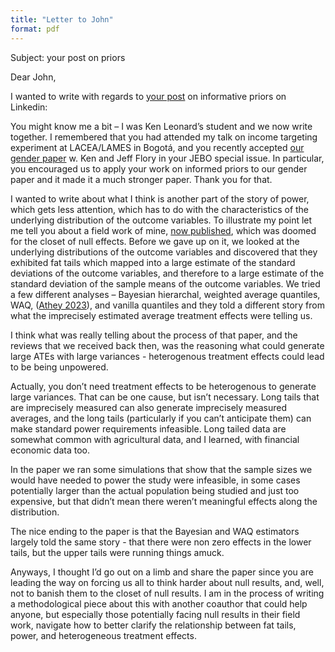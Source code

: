 ```yaml
---
title: "Letter to John"
format: pdf
---
```


Subject: your post on priors

Dear John, 

I wanted to write with regards to [your post](https://www.linkedin.com/posts/johnalist_how-can-we-make-experimental-research-results-activity-7173682763768774657-IhH4/) on informative priors on Linkedin:


You might know me a bit – I was Ken Leonard’s student and we now write together.  I remembered that you had attended my talk on income targeting experiment at LACEA/LAMES in Bogotá, and you recently accepted [our gender paper](https://www.sciencedirect.com/science/article/pii/S0167268123003773) w. Ken and Jeff Flory in your JEBO special issue. In particular, you encouraged us to apply your work on informed priors to our gender paper and it made it a much stronger paper. Thank you for that. 

I wanted to write about what I think is another part of the story of power, which gets less attention, which has to do with the characteristics of the underlying distribution of the  outcome variables. To illustrate my point let me tell you about a field work of mine, [now published](https://www.sciencedirect.com/science/article/pii/S0304387824000166?via%3Dihub), which was doomed for the closet of null effects. Before we gave up on it, we looked at the underlying distributions of the outcome variables and discovered that they exhibited fat tails which mapped into a large estimate of the standard deviations of the outcome variables, and therefore to a large estimate of the standard deviation of the sample means of the outcome variables. We tried a few different analyses – Bayesian hierarchal, weighted average quantiles, WAQ, ([Athey 2023](https://academic.oup.com/jrsssb/article/85/5/1615/7226451)), and vanilla quantiles and they told a different story from what the imprecisely estimated average treatment effects were telling us.

::: {.callout-caution}
I think what was really telling about the process of that paper, and the reviews that we received back then, was the reasoning what could generate large ATEs with large variances - heterogenous treatment effects could lead to be being unpowered. 


Actually, you don’t need treatment effects to be heterogenous to generate large variances. That can be one cause, but isn’t necessary. Long tails that are imprecisely measured can also generate imprecisely measured averages, and the long tails (particularly if you can’t anticipate them) can make standard power requirements infeasible. Long tailed data are somewhat common with agricultural data, and I learned, with financial economic data too. 
:::

In the paper we ran some simulations that show that the sample sizes we would have needed to power the study were infeasible, in some cases potentially larger than the actual population being studied and just too expensive, but that didn’t mean there weren’t meaningful effects along the distribution. 

The nice ending to the paper is that the Bayesian and WAQ estimators largely told the same story - that there were non zero effects in the lower tails, but the upper tails were running things amuck. 

Anyways, I thought I’d go out on a limb and share the paper since you are leading the way on forcing us all to think harder about null results, and, well, not to banish them to the closet of null results. I am in the process of writing a methodological piece about this with another coauthor that could help anyone, but especially those potentially facing null results in their field work, navigate how to better clarify the relationship between fat tails, power, and heterogeneous treatment effects.

